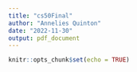 ```yaml
---
title: "cs50Final"
author: "Annelies Quinton"
date: "2022-11-30"
output: pdf_document
---
```


```r
knitr::opts_chunk$set(echo = TRUE)
```

```r

```

